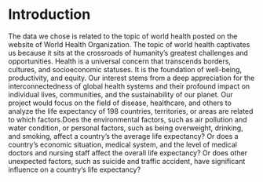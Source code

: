 # Introduction
The data we chose is related to the topic of world health posted on the website of World Health Organization. The topic of world health captivates us because it sits at the crossroads of humanity's greatest challenges and opportunities. Health is a universal concern that transcends borders, cultures, and socioeconomic statuses. It is the foundation of well-being, productivity, and equity. Our interest stems from a deep appreciation for the interconnectedness of global health systems and their profound impact on individual lives, communities, and the sustainability of our planet. Our project would focus on the field of disease, healthcare, and others to analyze the life expectancy of 198 countries, territories, or areas are related to which factors.Does the environmental factors, such as air pollution and water condition, or personal factors, such as being overweight, drinking, and smoking, affect a country's the average life expectancy? Or does a country's economic situation, medical system, and the level of medical doctors and nursing staff affect the overall life expectancy? Or does other unexpected factors, such as suicide and traffic accident, have significant influence on a country's life expectancy? 
